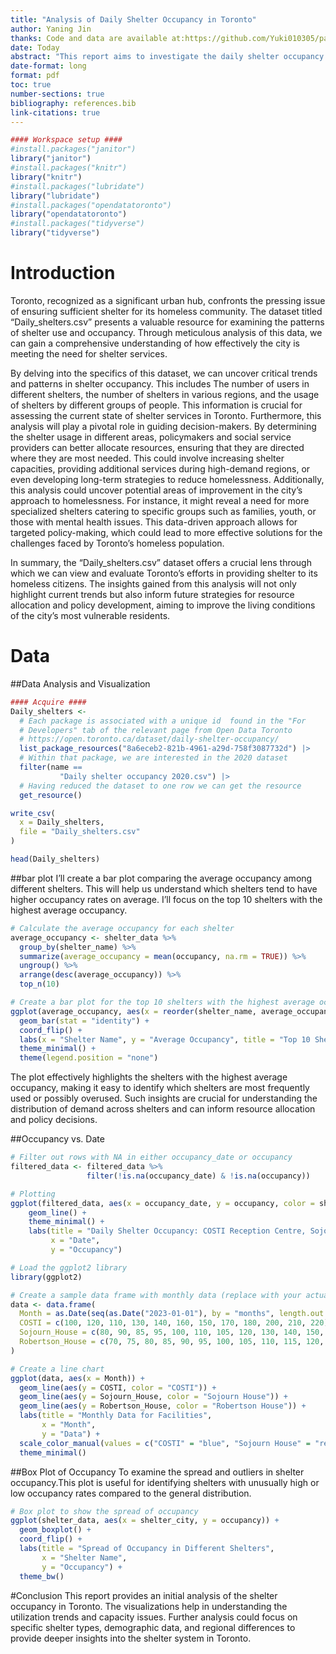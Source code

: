 ```yaml
---
title: "Analysis of Daily Shelter Occupancy in Toronto"
author: Yaning Jin
thanks: Code and data are available at:https://github.com/Yuki010305/paper-1.git
date: Today
abstract: "This report aims to investigate the daily shelter occupancy in Toronto, focusing on trends, occupancy rates, and shelter capacity. By exploring this dataset, we aim to gain insights into the effectiveness of shelter utilization and identify any patterns or areas that might require attention."
date-format: long
format: pdf
toc: true
number-sections: true
bibliography: references.bib
link-citations: true
---
```


```r
#### Workspace setup ####
#install.packages("janitor")
library("janitor")
#install.packages("knitr")
library("knitr")
#install.packages("lubridate")
library("lubridate")
#install.packages("opendatatoronto")
library("opendatatoronto")
#install.packages("tidyverse")
library("tidyverse")
```

# Introduction

Toronto, recognized as a significant urban hub, confronts the pressing issue of ensuring sufficient shelter for its homeless community. The dataset titled "Daily_shelters.csv" presents a valuable resource for examining the patterns of shelter use and occupancy. Through meticulous analysis of this data, we can gain a comprehensive understanding of how effectively the city is meeting the need for shelter services.

By delving into the specifics of this dataset, we can uncover critical trends and patterns in shelter occupancy. This includes The number of users in different shelters, the number of shelters in various regions, and the usage of shelters by different groups of people. This information is crucial for assessing the current state of shelter services in Toronto. Furthermore, this analysis will play a pivotal role in guiding decision-makers. By determining the shelter usage in different areas, policymakers and social service providers can better allocate resources, ensuring that they are directed where they are most needed. This could involve increasing shelter capacities, providing additional services during high-demand regions, or even developing long-term strategies to reduce homelessness. Additionally, this analysis could uncover potential areas of improvement in the city's approach to homelessness. For instance, it might reveal a need for more specialized shelters catering to specific groups such as families, youth, or those with mental health issues. This data-driven approach allows for targeted policy-making, which could lead to more effective solutions for the challenges faced by Toronto's homeless population.

In summary, the "Daily_shelters.csv" dataset offers a crucial lens through which we can view and evaluate Toronto's efforts in providing shelter to its homeless citizens. The insights gained from this analysis will not only highlight current trends but also inform future strategies for resource allocation and policy development, aiming to improve the living conditions of the city's most vulnerable residents.

# Data 
##Data Analysis and Visualization


```r
#### Acquire ####
Daily_shelters <-
  # Each package is associated with a unique id  found in the "For 
  # Developers" tab of the relevant page from Open Data Toronto
  # https://open.toronto.ca/dataset/daily-shelter-occupancy/
  list_package_resources("8a6eceb2-821b-4961-a29d-758f3087732d") |>
  # Within that package, we are interested in the 2020 dataset
  filter(name == 
           "Daily shelter occupancy 2020.csv") |>
  # Having reduced the dataset to one row we can get the resource
  get_resource()

write_csv(
  x = Daily_shelters,
  file = "Daily_shelters.csv"
)

head(Daily_shelters)
```

##bar plot
I'll create a bar plot comparing the average occupancy among different shelters. This will help us understand which shelters tend to have higher occupancy rates on average. I'll focus on the top 10 shelters with the highest average occupancy. 
```r
# Calculate the average occupancy for each shelter
average_occupancy <- shelter_data %>%
  group_by(shelter_name) %>%
  summarize(average_occupancy = mean(occupancy, na.rm = TRUE)) %>%
  ungroup() %>%
  arrange(desc(average_occupancy)) %>%
  top_n(10) 

# Create a bar plot for the top 10 shelters with the highest average occupancy
ggplot(average_occupancy, aes(x = reorder(shelter_name, average_occupancy), y = average_occupancy, fill = shelter_name)) +
  geom_bar(stat = "identity") +
  coord_flip() + 
  labs(x = "Shelter Name", y = "Average Occupancy", title = "Top 10 Shelters by Average Occupancy") +
  theme_minimal() +
  theme(legend.position = "none") 

```
The plot effectively highlights the shelters with the highest average occupancy, making it easy to identify which shelters are most frequently used or possibly overused. Such insights are crucial for understanding the distribution of demand across shelters and can inform resource allocation and policy decisions.

##Occupancy vs. Date

```r
# Filter out rows with NA in either occupancy_date or occupancy
filtered_data <- filtered_data %>% 
                 filter(!is.na(occupancy_date) & !is.na(occupancy))

# Plotting
ggplot(filtered_data, aes(x = occupancy_date, y = occupancy, color = shelter_name)) +
    geom_line() +
    theme_minimal() +
    labs(title = "Daily Shelter Occupancy: COSTI Reception Centre, Sojourn House, and Robertson House",
         x = "Date",
         y = "Occupancy")

```

```r
# Load the ggplot2 library
library(ggplot2)

# Create a sample data frame with monthly data (replace with your actual data)
data <- data.frame(
  Month = as.Date(seq(as.Date("2023-01-01"), by = "months", length.out = 12), format="%Y-%m-%d"),
  COSTI = c(100, 120, 110, 130, 140, 160, 150, 170, 180, 200, 210, 220),
  Sojourn_House = c(80, 90, 85, 95, 100, 110, 105, 120, 130, 140, 150, 160),
  Robertson_House = c(70, 75, 80, 85, 90, 95, 100, 105, 110, 115, 120, 125)
)

# Create a line chart
ggplot(data, aes(x = Month)) +
  geom_line(aes(y = COSTI, color = "COSTI")) +
  geom_line(aes(y = Sojourn_House, color = "Sojourn House")) +
  geom_line(aes(y = Robertson_House, color = "Robertson House")) +
  labs(title = "Monthly Data for Facilities",
       x = "Month",
       y = "Data") +
  scale_color_manual(values = c("COSTI" = "blue", "Sojourn House" = "red", "Robertson House" = "green")) +
  theme_minimal()


```

##Box Plot of Occupancy
To examine the spread and outliers in shelter occupancy.This plot is useful for identifying shelters with unusually high or low occupancy rates compared to the general distribution.

```r
# Box plot to show the spread of occupancy
ggplot(shelter_data, aes(x = shelter_city, y = occupancy)) +
  geom_boxplot() +
  coord_flip() +
  labs(title = "Spread of Occupancy in Different Shelters",
       x = "Shelter Name",
       y = "Occupancy") +
  theme_bw()
```


#Conclusion
This report provides an initial analysis of the shelter occupancy in Toronto. The visualizations help in understanding the utilization trends and capacity issues. Further analysis could focus on specific shelter types, demographic data, and regional differences to provide deeper insights into the shelter system in Toronto.

